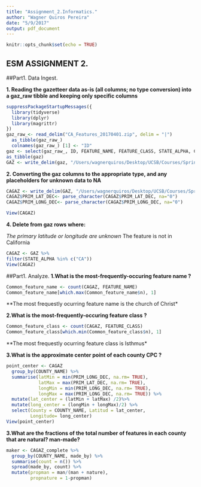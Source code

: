 ```yaml
---
title: "Assignment_2.Informatics."
author: "Wagner Quiros Pereira"
date: "5/9/2017"
output: pdf_document
---
```


```r
knitr::opts_chunk$set(echo = TRUE)
```

## ESM ASSIGNMENT 2.

##Part1. Data Ingest.

**1. Reading the gazetteer data as-is (all columns; no type conversion) into a gaz_raw tibble and keeping only specific columns**

```r
suppressPackageStartupMessages({
  library(tidyverse)
  library(dplyr)
  library(magrittr)
})
gaz_raw_<- read_delim("CA_Features_20170401.zip", delim = "|")
  as_tibble(gaz_raw_)
  colnames(gaz_raw_) [1] <- "ID"
gaz <- select(gaz_raw_, ID, FEATURE_NAME, FEATURE_CLASS, STATE_ALPHA, COUNTY_NAME, PRIM_LAT_DEC, PRIM_LONG_DEC, SOURCE_LAT_DEC,  SOURCE_LONG_DEC, ELEV_IN_M, MAP_NAME, DATE_CREATED, DATE_EDITED)
as_tibble(gaz)
GAZ <- write_delim(gaz, "/Users/wagnerquiros/Desktop/UCSB/Courses/Spring 2017/Informatics/newprojects/Assignments_ESM262/GAZ.csv", delim= "|")
```

**2. Converting the gaz columns to the appropriate type, and any placeholders for unknown data to NA**

```r
CAGAZ <- write_delim(GAZ, "/Users/wagnerquiros/Desktop/UCSB/Courses/Spring 2017/Informatics/newprojects/Assignments_ESM262/CAGAZ.csv", delim= "|")
CAGAZ$PRIM_LAT_DEC<- parse_character(CAGAZ$PRIM_LAT_DEC, na="0")
CAGAZ$PRIM_LONG_DEC<- parse_character(CAGAZ$PRIM_LONG_DEC, na="0")

View(CAGAZ)
```

**4. Delete from gaz rows where:**

*The primary latitude or longitude are unknown
*The feature is not in California

```r
CAGAZ <- GAZ %>%
filter(STATE_ALPHA %in% c("CA")) 
View(CAGAZ)
```


##Part1. Analyze.
**1.What is the most-frequently-occuring feature name ?**

```r
Common_feature_name <- count(CAGAZ, FEATURE_NAME)
Common_feature_name[which.max(Common_feature_name$n), 1]
```

**The most frequestly ocurring feature name is the church of Christ*

**2.What is the most-frequently-occuring feature class ?**


```r
Common_feature_class <- count(CAGAZ, FEATURE_CLASS)
Common_feature_class[which.min(Common_feature_class$n), 1]
```

**The most frequestly ocurring feature class is Isthmus*

**3.What is the approximate center point of each county CPC ?**

```r
point_center <- CAGAZ
  group_by(COUNTY_NAME) %>%
  summarise(latMin = min(PRIM_LONG_DEC, na.rm= TRUE),
            latMax = max(PRIM_LAT_DEC, na.rm= TRUE),
            longMin = min(PRIM_LONG_DEC, na.rm= TRUE),
            longMax = max(PRIM_LONG_DEC, na.rm= TRUE)) %>% 
  mutate(lat_center = (latMin + latMax) /2)%>% 
  mutate(long_center = (longMin + longMax)/2) %>% 
  select(County = COUNTY_NAME, Latitud = lat_center, 
         Longitude= long_center)
View(point_center)
```

**3.What are the fractions of the total number of features in each county that are natural? man-made?**

```r
maker <- CAGAZ_complete %>% 
  group_by(COUNTY_NAME, made_by) %>% 
  summarise(count = n()) %>% 
  spread(made_by, count) %>% 
  mutate(propman = man/(man + nature),
         propnature = 1-propman) 
```
